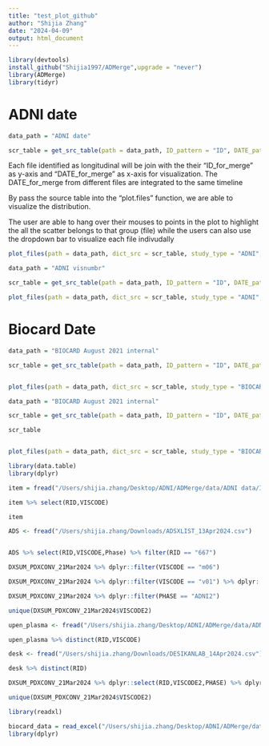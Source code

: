 ```yaml
---
title: "test_plot_github"
author: "Shijia Zhang"
date: "2024-04-09"
output: html_document
---
```


```r
library(devtools)
install_github("Shijia1997/ADMerge",upgrade = "never")
library(ADMerge)
library(tidyr)
```

# ADNI date

```r
data_path = "ADNI date"

scr_table = get_src_table(path = data_path, ID_pattern = "ID", DATE_pattern = "VIS|DATE", ID_usr_list = c("RID"), DATE_usr_list = c("VISDATE","EXAMDATE"))


```

Each file identified as longitudinal will be join with the their "ID_for_merge" as y-axis and "DATE_for_merge" as x-axis for visualization. The DATE_for_merge from different files are integrated to the same timeline

By pass the source table into the "plot.files" function, we are able to visualize the distribution.

The user are able to hang over their mouses to points in the plot to highlight the all the scatter belongs to that group (file) while the users can also use the dropdown bar to visualize each file indivudally

```r
plot_files(path = data_path, dict_src = scr_table, study_type = "ADNI",date_type = "Date")

```

```r
data_path = "ADNI visnumbr"

scr_table = get_src_table(path = data_path, ID_pattern = "ID", DATE_pattern = "VIS|DATE", ID_usr_list = c("RID"), DATE_usr_list = c("VISCODE"),non_longitudinal_list = c("DESIKANLAB_14Apr2024"))

plot_files(path = data_path, dict_src = scr_table, study_type = "ADNI",date_type = "Number")
```


# Biocard Date

```r
data_path = "BIOCARD August 2021 internal"

scr_table = get_src_table(path = data_path, ID_pattern = "ID", DATE_pattern = "VIS|DATE", ID_usr_list = c("SUBJECT_ID"), DATE_usr_list = c("date","VISITDATE","MRIDATE"))


plot_files(path = data_path, dict_src = scr_table, study_type = "BIOCARD",date_type = "Date")
```

```r
data_path = "BIOCARD August 2021 internal"

scr_table = get_src_table(path = data_path, ID_pattern = "ID", DATE_pattern = "VIS|DATE", ID_usr_list = c("SUBJECT_ID"), DATE_usr_list = c("VISITNO"))

scr_table


plot_files(path = data_path, dict_src = scr_table, study_type = "BIOCARD",date_type = "Number")
```



```r
library(data.table)
library(dplyr)

item = fread("/Users/shijia.zhang/Desktop/ADNI/ADMerge/data/ADNI data/ITEM.csv")

item %>% select(RID,VISCODE)

item

ADS <- fread("/Users/shijia.zhang/Downloads/ADSXLIST_13Apr2024.csv")


ADS %>% select(RID,VISCODE,Phase) %>% filter(RID == "667")

DXSUM_PDXCONV_21Mar2024 %>% dplyr::filter(VISCODE == "m06")

DXSUM_PDXCONV_21Mar2024 %>% dplyr::filter(VISCODE == "v01") %>% dplyr::select(RID,PHASE,VISCODE)

DXSUM_PDXCONV_21Mar2024 %>% dplyr::filter(PHASE == "ADNI2")

unique(DXSUM_PDXCONV_21Mar2024$VISCODE2)
```

```r
upen_plasma <- fread("/Users/shijia.zhang/Desktop/ADNI/ADMerge/data/ADNI data/UPENNPLASMA_02Feb2024.csv")

upen_plasma %>% distinct(RID,VISCODE)

desk <- fread("/Users/shijia.zhang/Downloads/DESIKANLAB_14Apr2024.csv")

desk %>% distinct(RID)

DXSUM_PDXCONV_21Mar2024 %>% dplyr::select(RID,VISCODE2,PHASE) %>% dplyr::filter(RID == 2)

unique(DXSUM_PDXCONV_21Mar2024$VISCODE2)

library(readxl)

biocard_data = read_excel("/Users/shijia.zhang/Desktop/ADNI/ADMerge/data/BIOCARD August 2021 internal/BIOCARD_CognitiveData_2021.11.02.xlsx")
library(dplyr)


```

